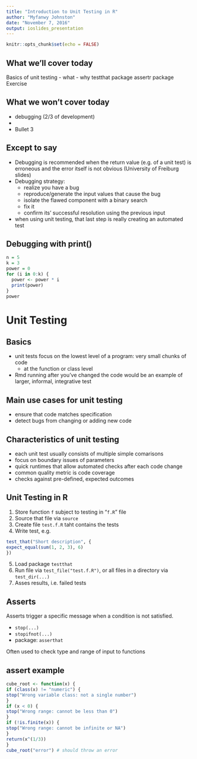 ```yaml
---
title: "Introduction to Unit Testing in R"
author: "Myfanwy Johnston"
date: "November 7, 2016"
output: ioslides_presentation
---
```


```r
knitr::opts_chunk$set(echo = FALSE)
```

## What we'll cover today

Basics of unit testing
 - what
 - why
testthat package
assertr package
Exercise

## What we won't cover today

- debugging (2/3 of development)
- 
- Bullet 3

## Except to say

 - Debugging is recommended when the return value (e.g. of a unit test) is erroneous and the error itself is not obvious (University of Freiburg slides)
 - Debugging strategy: 
    * realize you have a bug
    * reproduce/generate the input values that cause the bug
    * isolate the flawed component with a binary search
    * fix it
    * confirm its' successful resolution using the previous input
 - when using unit testing, that last step is really creating an automated test

## Debugging with print()
```r

n = 5
k = 3
power = 0
for (i in 0:k) {
  power <- power * i
  print(power)
}
power

```

# Unit Testing


## Basics

- unit tests focus on the lowest level of a program: very small chunks of code
   - at the function or class level
 - Rmd running after you've changed the code would be an example of larger, informal, integrative test
 
## Main use cases for unit testing

 - ensure that code matches specification
 - detect bugs from changing or adding new code
 
## Characteristics of unit testing

 - each unit test usually consists of multiple simple comarisons
 - focus on boundary issues of parameters
 - quick runtimes that allow automated checks after each code change
 - common quality metric is code coverage
 - checks against pre-defined, expected outcomes
 
## Unit Testing in R

1. Store function `f` subject to testing in "`f.R`" file
2. Source that file via `source`
3. Create file `test.f.R` taht contains the tests
4. Write test, e.g.
```r
test_that("Short description", {
expect_equal(sum(1, 2, 3), 6)
})
```
5. Load package `testthat`
6. Run file via `test_file("test.f.R")`, or all files in a directory via `test_dir(...)`
7. Asses results, i.e. failed tests
 

## Asserts

  Asserts trigger a specific message when a condition is not satisfied.

 - `stop(...)`
 - `stopifnot(...)`
 - package: `asserthat`

  Often used to check type and range of input to functions

## assert example
```r

cube_root <- function(x) {
if (class(x) != "numeric") {
stop("Wrong variable class: not a single number")
}
if (x < 0) {
stop("Wrong range: cannot be less than 0")
}
if (!is.finite(x)) {
stop("Wrong range: cannot be infinite or NA")
}
return(x^(1/3))
}
cube_root("error") # should throw an error


```

